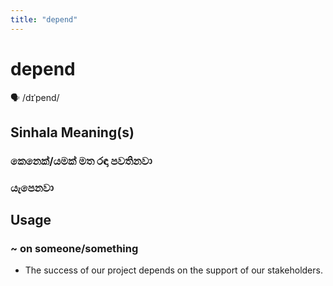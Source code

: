 ```yaml
---
title: "depend"
---
```


# depend

🗣️ /dɪˈpend/

## Sinhala Meaning(s)

### කෙනෙක්/යමක් මත රඳා පවතිනවා
### යැපෙනවා

## Usage

### ~ on someone/something

- The success of our project depends on the support of our stakeholders.

